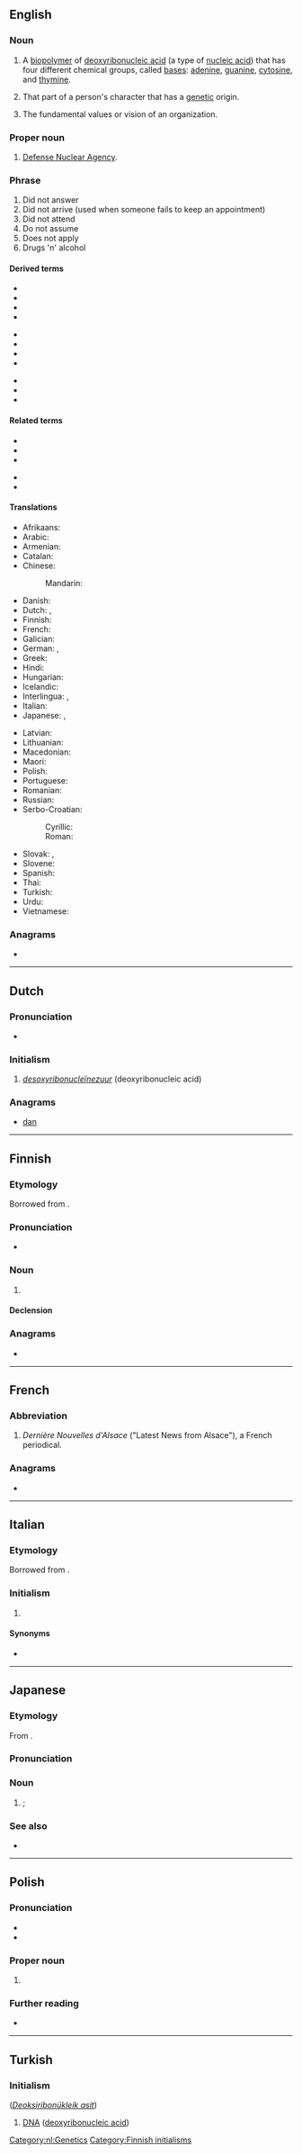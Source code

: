 {{also|dna}}
==English==
{{wikipedia}}

===Noun===
{{en-noun|~}}

# {{lb|en|biochemistry}} A [[biopolymer]] of [[deoxyribonucleic acid]] (a type of [[nucleic acid]]) that has four different chemical groups, called [[bases]]: [[adenine]], [[guanine]], [[cytosine]], and [[thymine]].
# {{lb|en|informal}} That part of a person's character that has a [[genetic]] origin.
# {{lb|en|figurative}} The fundamental values or vision of an organization.

===Proper noun===
{{en-proper noun}}

# [[w:Defense Nuclear Agency|Defense Nuclear Agency]].

===Phrase===
{{head|en|phrase}}

# Did not answer
# Did not arrive (used when someone fails to keep an appointment)
# Did not attend
# Do not assume
# Does not apply
# Drugs 'n' alcohol

====Derived terms====
{{der-top3}}
* {{l|en|chloroplast DNA}}
* {{l|en|DNA test}}
* {{l|en|dsDNA}}
* {{l|en|familial DNA}}
{{der-mid3}}
* {{l|en|gDNA}}
* {{l|en|junk DNA}}
* {{l|en|mitochondrial DNA}}
* {{l|en|mtDNA}}
{{der-mid3}}
* {{l|en|nDNA}}
* {{l|en|rDNA}}
* {{l|en|ssDNA}}
{{der-bottom}}

====Related terms====
{{rel-top}}
* {{l|en|GNA}}
* {{l|en|PNA}}
* {{l|en|RNA}}
{{rel-mid}}
* {{l|en|TNA}}
* {{l|en|XNA}}
{{rel-bottom}}

====Translations====
{{trans-top|abbreviation of deoxyribonucleic acid (see [[deoxyribonucleic acid]] for full forms)}}
* Afrikaans: {{t|af|DNS}}
* Arabic: {{t|ar|دِنَا|f}}
* Armenian: {{t|hy|ԴՆԹ}}
* Catalan: {{t+|ca|ADN}}
* Chinese:
*: Mandarin: {{t+|cmn|DNA|sc=Hani}}
* Danish: {{t+|da|dna}}
* Dutch: {{t+|nl|DNA}}, {{t|nl|DNZ}}
* Finnish: {{t+|fi|DNA}}
* French: {{t+|fr|ADN|m}}
* Galician: {{t|gl|ADN|m}}
* German: {{t+|de|DNS|f}}, {{t+|de|DNA|f}}
* Greek: {{t+|el|DNA|n}}
* Hindi: {{t|hi|डीएनए|sc=Deva}}
* Hungarian: {{t+|hu|DNS}}
* Icelandic: {{t|is|DNA|n}} {{t+|is|DKS|n}}
* Interlingua: {{t|ia|ADN}}, {{t|ia|DNA}}
* Italian: {{t+|it|DNA|m}}
* Japanese: {{t|ja|ＤＮＡ|tr=dī-enu-ē|sc=Jpan}}, {{t|ja|ディー・エヌ・エー|tr=dī-enu-ē|sc=Jpan}}
{{trans-mid}}
* Latvian: {{t|lv|DNS}}
* Lithuanian: {{t|lt|DNR}}
* Macedonian: {{t+|mk|ДНК|f|tr=DNK}}
* Maori: {{t|mi|pītau ira}}
* Polish: {{t+|pl|DNA}}
* Portuguese: {{t+|pt|ADN|m}}
* Romanian: {{t|ro|ADN|m}}
* Russian: {{t+|ru|ДНК|f}}
* Serbo-Croatian:
*: Cyrillic: {{t|sh|ДНК|f|sc=Cyrl}}
*: Roman: {{t|sh|DNK|f}}
* Slovak: {{t|sk|DNK|f}}, {{t+|sk|DNA|n}}
* Slovene: {{t+|sl|DNK}}
* Spanish: {{t+|es|ADN|m}}
* Thai: {{t|th|ดีเอ็นเอ}}
* Turkish: {{t+|tr|DNA}}
* Urdu: {{t|ur|ڈی این اے|tr=ḍī 'ēn 'ē|sc=ur-Arab}}
* Vietnamese: {{t+|vi|DNA}}
{{trans-bottom}}

===Anagrams===
* {{anagrams|en|-and|ADN|AND|DAN|Dan|Dan.|NAD|NDA|and|and-|dan|nad}}

----

==Dutch==

===Pronunciation===
* {{audio|Nl-DNA.ogg|Audio|lang=nl}}

===Initialism===
{{rfc-header|Initialism}}
{{head|nl|initialism}}

# ''[[desoxyribonucleïnezuur]]'' (deoxyribonucleic acid)

===Anagrams===
* [[dan#Dutch|dan]]

[[Category:nl:Genetics]]

----

==Finnish==

===Etymology===
Borrowed from {{bor|fi|en|DNA}}.

===Pronunciation===
* {{fi-IPA|dee-än-aa}}

===Noun===
{{fi-noun}}

# {{l|en|DNA}}

====Declension====
{{fi-decl-maa-dot|DNA|a|a}}

===Anagrams===
* {{anagrams|fi|Dan}}

[[Category:Finnish initialisms]]

----

==French==

===Abbreviation===
{{rfc-header|Abbreviation}}
{{head|fr|abbreviation}}

# ''Dernière Nouvelles d'Alsace'' ("Latest News from Alsace"), a French periodical.

===Anagrams===
* {{l|fr|ADN}}

----

==Italian==

===Etymology===
Borrowed from {{bor|it|en|DNA}}.

===Initialism===
{{head|it|initialism}}

# {{l|en|DNA}}

====Synonyms====
* {{l|it|ADN}}

----

==Japanese==

===Etymology===
From {{bor|ja|en|DNA|sort=てぃいえぬええ'}}.

===Pronunciation===
{{ja-pron|ディーエヌエー|acc=5}}

===Noun===
{{ja-noun|ディーエヌエー}}

# {{lb|ja|genetics|biochemistry|sort=てぃいえぬええ'}} {{synof|lang=ja|デオキシリボ核酸|tr=deokishiribo-kakusan||{{l|en|deoxyribonucleic acid}}}}; {{l|en|DNA}}

===See also===
* {{ja-r|RNA|アールエヌエー}}

----

==Polish==

===Pronunciation===
* {{pl-IPA-auto|/de en a/}}
* {{audio|Pl-DNA.ogg|Audio|lang=pl}}

===Proper noun===
{{head|pl|proper noun|g=m|g2=n}} {{qualifier|indeclinable}}

# {{lb|pl|genetics|biochemistry}} {{abbreviation of|kwas dezoksyrybonukleinowy|lang=pl}}

===Further reading===
* {{R:PWN}}

----

==Turkish==

===Initialism===
{{rfc-header|Initialism}}
{{tr-initialism}} (''[[Deoksiribonükleik asit]]'')

# [[#English|DNA]] ([[deoxyribonucleic acid]])